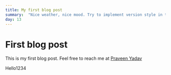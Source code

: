 ```yaml
---
title: My first blog post
summary:  "Nice weather, nice mood. Try to implement version style in the blog of mine. What I used, <b style='color: #4299E1'>chakra-ui</b>. Try to implement version style in the blog"
day: 13
---
```


# First blog post

This is my first blog post. Feel free to reach me at [Praveen Yadav](https://twitter.com/osfreak)


<Text>
    Hello1234
</Text>
